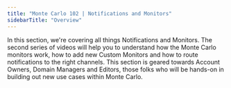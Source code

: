 ```yaml
---
title: "Monte Carlo 102 | Notifications and Monitors"
sidebarTitle: "Overview"
---
```


<Card title="What you'll learn" icon="graduation-cap" iconType="duotone">
  In this section, we're covering all things Notifications and Monitors. The second series of videos will help you to understand how the Monte Carlo monitors work, how to add new Custom Monitors and how to route notifications to the right channels.
</Card>
<Card title="Who will benefit" icon="hand" iconType="duotone">
  This section is geared towards Account Owners, Domain Managers and Editors, those folks who will be hands-on in building out new use cases within Monte Carlo.
</Card>
